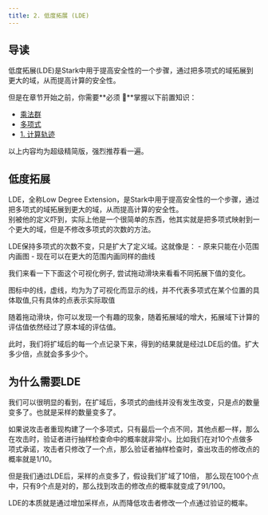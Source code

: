```yaml
---
title: 2. 低度拓展 (LDE)
---
```



## 导读
低度拓展(LDE)是Stark中用于提高安全性的一个步骤，通过把多项式的域拓展到更大的域，从而提高计算的安全性。

但是在章节开始之前，你需要**必须 🚨**掌握以下前置知识：

- [乘法群](../knowledges/1_multiplicative_group.mdx)
- [多项式](../knowledges/2_polynomial.mdx)
- [1. 计算轨迹](./1_trace.mdx)

以上内容均为超级精简版，强烈推荐看一遍。

## 低度拓展
LDE，全称Low Degree Extension，是Stark中用于提高安全性的一个步骤，通过把多项式的域拓展到更大的域，从而提高计算的安全性。  
别被他的定义吓到，实际上他是一个很简单的东西，他其实就是把多项式映射到一个更大的域，但是不修改多项式的次数的方法。

<Callout emoji="📖" type="info">
LDE保持多项式的次数不变，只是扩大了定义域。这就像是：
- 原来只能在小范围内画图
- 现在可以在更大的范围内画同样的曲线
</Callout>

我们来看一下下面这个可视化例子, 尝试拖动滑块来看看不同拓展下值的变化。

<Callout emoji="⚠️">
图标中的线，虚线，均为为了可视化而显示的线，并不代表多项式在某个位置的具体取值,只有具体的点表示实际取值
</Callout>

<PolynomialPlot className="my-8" />

随着拖动滑块，你可以发现一个有趣的现象，随着拓展域的增大，拓展域下计算的评估值依然经过了原本域的评估值。

此时，我们将扩域后的每一个点记录下来，得到的结果就是经过LDE后的值。扩大多少倍，点就会多多少个。

## 为什么需要LDE

我们可以很明显的看到，在扩域后，多项式的曲线并没有发生改变，只是点的数量变多了。也就是采样的数量变多了。

如果说攻击者重现构建了一个多项式，只有最后一个点不同，其他点都一样，那么在攻击时，验证者进行抽样检查命中的概率就非常小。比如我们在对10个点做多项式承诺，攻击者只修改了一个点，那么验证者抽样检查时，查出攻击的修改点的概率就是1/10。

但是我们通过LDE后，采样的点变多了，假设我们扩域了10倍， 那么现在100个点中，只有9个点是对的，那么找到攻击的修改点的概率就变成了91/100。

<Callout emoji="💡" type="info">
LDE的本质就是通过增加采样点，从而降低攻击者修改一个点通过验证的概率。
</Callout>
